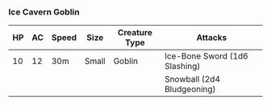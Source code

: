 ### Ice Cavern Goblin {#ice-cavern-goblin}

| HP  | AC  | Speed | Size  | Creature Type | Attacks                      |
| --- | --- | ----- | ----- | ------------- | ---------------------------- |
| 10  | 12  | 30m   | Small | Goblin        | Ice-Bone Sword (1d6 Slashing)|
|     |     |       |       |               | Snowball (2d4 Bludgeoning)   |